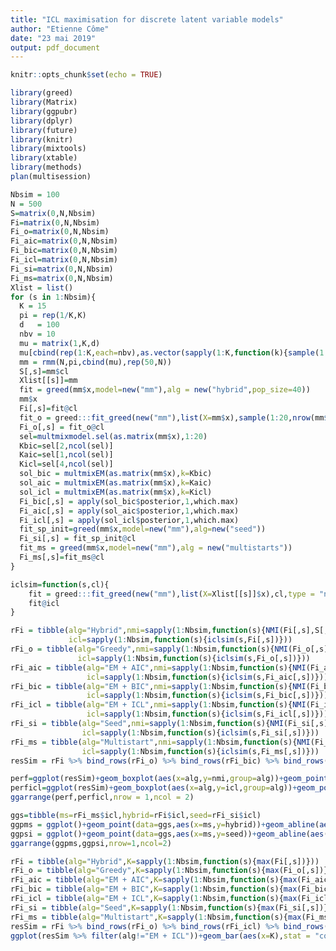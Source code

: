 ```yaml
---
title: "ICL maximisation for discrete latent variable models"
author: "Etienne Côme"
date: "23 mai 2019"
output: pdf_document
---
```


```r
knitr::opts_chunk$set(echo = TRUE)
```

```r
library(greed)
library(Matrix)
library(ggpubr)
library(dplyr)
library(future)
library(knitr)
library(mixtools)
library(xtable)
library(methods)
plan(multisession)
```



```r
Nbsim = 100
N = 500
S=matrix(0,N,Nbsim)
Fi=matrix(0,N,Nbsim)
Fi_o=matrix(0,N,Nbsim)
Fi_aic=matrix(0,N,Nbsim)
Fi_bic=matrix(0,N,Nbsim)
Fi_icl=matrix(0,N,Nbsim)
Fi_si=matrix(0,N,Nbsim)
Fi_ms=matrix(0,N,Nbsim)
Xlist = list()
for (s in 1:Nbsim){
  K = 15
  pi = rep(1/K,K)
  d   = 100
  nbv = 10 
  mu = matrix(1,K,d)
  mu[cbind(rep(1:K,each=nbv),as.vector(sapply(1:K,function(k){sample(1:d,nbv)})))]=4
  mm = rmm(N,pi,cbind(mu),rep(50,N))
  S[,s]=mm$cl
  Xlist[[s]]=mm
  fit = greed(mm$x,model=new("mm"),alg = new("hybrid",pop_size=40))
  mm$x
  Fi[,s]=fit@cl
  fit_o = greed:::fit_greed(new("mm"),list(X=mm$x),sample(1:20,nrow(mm$x),replace = TRUE))
  Fi_o[,s] = fit_o@cl 
  sel=multmixmodel.sel(as.matrix(mm$x),1:20)
  Kbic=sel[2,ncol(sel)]
  Kaic=sel[1,ncol(sel)]
  Kicl=sel[4,ncol(sel)]
  sol_bic = multmixEM(as.matrix(mm$x),k=Kbic)
  sol_aic = multmixEM(as.matrix(mm$x),k=Kaic)
  sol_icl = multmixEM(as.matrix(mm$x),k=Kicl)
  Fi_bic[,s] = apply(sol_bic$posterior,1,which.max)
  Fi_aic[,s] = apply(sol_aic$posterior,1,which.max)
  Fi_icl[,s] = apply(sol_icl$posterior,1,which.max)
  fit_sp_init=greed(mm$x,model=new("mm"),alg=new("seed"))
  Fi_si[,s] = fit_sp_init@cl
  fit_ms = greed(mm$x,model=new("mm"),alg = new("multistarts"))
  Fi_ms[,s]=fit_ms@cl
}
```

```r

iclsim=function(s,cl){
    fit = greed:::fit_greed(new("mm"),list(X=Xlist[[s]]$x),cl,type = "none")
    fit@icl
}

rFi = tibble(alg="Hybrid",nmi=sapply(1:Nbsim,function(s){NMI(Fi[,s],S[,s])}),
             icl=sapply(1:Nbsim,function(s){iclsim(s,Fi[,s])}))
rFi_o = tibble(alg="Greedy",nmi=sapply(1:Nbsim,function(s){NMI(Fi_o[,s],S[,s])}),
               icl=sapply(1:Nbsim,function(s){iclsim(s,Fi_o[,s])}))
rFi_aic = tibble(alg="EM + AIC",nmi=sapply(1:Nbsim,function(s){NMI(Fi_aic[,s],S[,s])}),
                 icl=sapply(1:Nbsim,function(s){iclsim(s,Fi_aic[,s])}))
rFi_bic = tibble(alg="EM + BIC",nmi=sapply(1:Nbsim,function(s){NMI(Fi_bic[,s],S[,s])}),
                 icl=sapply(1:Nbsim,function(s){iclsim(s,Fi_bic[,s])}))
rFi_icl = tibble(alg="EM + ICL",nmi=sapply(1:Nbsim,function(s){NMI(Fi_icl[,s],S[,s])}),
                 icl=sapply(1:Nbsim,function(s){iclsim(s,Fi_icl[,s])}))
rFi_si = tibble(alg="Seed",nmi=sapply(1:Nbsim,function(s){NMI(Fi_si[,s],S[,s])}),
                icl=sapply(1:Nbsim,function(s){iclsim(s,Fi_si[,s])}))
rFi_ms = tibble(alg="Multistart",nmi=sapply(1:Nbsim,function(s){NMI(Fi_ms[,s],S[,s])}),
                icl=sapply(1:Nbsim,function(s){iclsim(s,Fi_ms[,s])}))
resSim = rFi %>% bind_rows(rFi_o) %>% bind_rows(rFi_bic) %>% bind_rows(rFi_aic)%>% bind_rows(rFi_si)%>% bind_rows(rFi_ms) %>% mutate(alg=factor(alg,levels=c("EM + BIC","EM + AIC","Greedy","Multistart","Seed","Hybrid")))
```


```r
perf=ggplot(resSim)+geom_boxplot(aes(x=alg,y=nmi,group=alg))+geom_point(aes(x=alg,y=nmi))+xlab("")+ylab("Normalized mutual information")+theme_bw()
perficl=ggplot(resSim)+geom_boxplot(aes(x=alg,y=icl,group=alg))+geom_point(aes(x=alg,y=icl))+xlab("")+ylab("ICL")+theme_bw()
ggarrange(perf,perficl,nrow = 1,ncol = 2)
```

```r
ggs=tibble(ms=rFi_ms$icl,hybrid=rFi$icl,seed=rFi_si$icl)
ggpms = ggplot()+geom_point(data=ggs,aes(x=ms,y=hybrid))+geom_abline(aes(slope=1,intercept=0),color="red")+theme_bw()+coord_equal()+ylab("ICL - Hybrid")+xlab("ICL Multistart")
ggpsi = ggplot()+geom_point(data=ggs,aes(x=ms,y=seed))+geom_abline(aes(slope=1,intercept=0),color="red")+theme_bw()+coord_equal()+ylab("ICL - Hybrid")+xlab("ICL Seed")
ggarrange(ggpms,ggpsi,nrow=1,ncol=2)
```



```r
rFi = tibble(alg="Hybrid",K=sapply(1:Nbsim,function(s){max(Fi[,s])}))
rFi_o = tibble(alg="Greedy",K=sapply(1:Nbsim,function(s){max(Fi_o[,s])}))
rFi_aic = tibble(alg="EM + AIC",K=sapply(1:Nbsim,function(s){max(Fi_aic[,s])}))
rFi_bic = tibble(alg="EM + BIC",K=sapply(1:Nbsim,function(s){max(Fi_bic[,s])}))
rFi_icl = tibble(alg="EM + ICL",K=sapply(1:Nbsim,function(s){max(Fi_icl[,s])}))
rFi_si = tibble(alg="Seed",K=sapply(1:Nbsim,function(s){max(Fi_si[,s])}))
rFi_ms = tibble(alg="Multistart",K=sapply(1:Nbsim,function(s){max(Fi_ms[,s])}))
resSim = rFi %>% bind_rows(rFi_o) %>% bind_rows(rFi_icl) %>% bind_rows(rFi_bic) %>% bind_rows(rFi_aic)%>% bind_rows(rFi_si)%>% bind_rows(rFi_ms) %>% mutate(alg=factor(alg,levels=c("EM + BIC","EM + AIC","EM + ICL","Greedy","Multistart","Seed","Hybrid")),K=factor(K,levels = 1:20))
ggplot(resSim %>% filter(alg!="EM + ICL"))+geom_bar(aes(x=K),stat = "count")+facet_wrap(~alg)+theme_bw()
```



